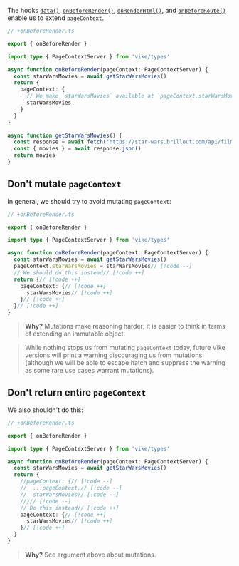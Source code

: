 The hooks [`data()`](/data), [`onBeforeRender()`](/onBeforeRender), [`onRenderHtml()`](/onRenderHtml), and
[`onBeforeRoute()`](/onBeforeRoute) enable us to extend `pageContext`.

```ts
// +onBeforeRender.ts

export { onBeforeRender }

import type { PageContextServer } from 'vike/types'

async function onBeforeRender(pageContext: PageContextServer) {
  const starWarsMovies = await getStarWarsMovies()
  return {
    pageContext: {
      // We make `starWarsMovies` available at `pageContext.starWarsMovies`
      starWarsMovies
    }
  }
}

async function getStarWarsMovies() {
  const response = await fetch('https://star-wars.brillout.com/api/films.json')
  const { movies } = await response.json()
  return movies
}
```

## Don't mutate `pageContext`

In general, we should try to avoid mutating `pageContext`:

```ts
// +onBeforeRender.ts

export { onBeforeRender }

import type { PageContextServer } from 'vike/types'

async function onBeforeRender(pageContext: PageContextServer) {
  const starWarsMovies = await getStarWarsMovies()
  pageContext.starWarsMovies = starWarsMovies// [!code --]
  // We should do this instead// [!code ++]
  return {// [!code ++]
    pageContext: {// [!code ++]
      starWarsMovies// [!code ++]
    }// [!code ++]
  }// [!code ++]
}
```

> **Why?** Mutations make reasoning harder; it is easier to think in terms of extending an immutable object.

> While nothing stops us from mutating `pageContext` today, future Vike versions will print a warning discouraging us from mutations (although we will be able to escape hatch and suppress the warning as some rare use cases warrant mutations).

## Don't return entire `pageContext`

We also shouldn't do this:

```ts
// +onBeforeRender.ts

export { onBeforeRender }

import type { PageContextServer } from 'vike/types'

async function onBeforeRender(pageContext: PageContextServer) {
  const starWarsMovies = await getStarWarsMovies()
  return {
    //pageContext: {// [!code --]
    //  ...pageContext,// [!code --]
    //  starWarsMovies// [!code --]
    //}// [!code --]
    // Do this instead// [!code ++]
    pageContext: {// [!code ++]
      starWarsMovies// [!code ++]
    }// [!code ++]
  }
}
```

> **Why?** See argument above about mutations.
